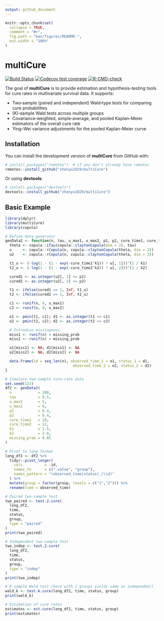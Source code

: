 ```yaml
---
output: github_document
---
```


<!-- README.md is generated from README.Rmd. Please edit that file -->

```r
knitr::opts_chunk$set(
  collapse = TRUE,
  comment = "#>",
  fig.path = "man/figures/README-",
  out.width = "100%"
)
```

# multiCure

[![Build Status](https://github.com/zhenyu1029/multiCure/workflows/R-CMD-check/badge.svg)](https://github.com/zhenyu1029/multiCure/actions)
[![Codecov test coverage](https://codecov.io/gh/zhenyu1029/multiCure/branch/main/graph/badge.svg)](https://codecov.io/gh/zhenyu1029/multiCure?branch=main)
[![R-CMD-check](https://github.com/zhenyu1029/multiCure/actions/workflows/R-CMD-check.yaml/badge.svg)](https://github.com/zhenyu1029/multiCure/actions/workflows/R-CMD-check.yaml)

The goal of **multiCure** is to provide estimation and hypothesis-testing tools 
for cure rates in multivariate survival data. It supports:

- Two‐sample (paired and independent) Wald‐type tests for comparing cure probabilities  
- \(K\)‐sample Wald tests across multiple groups  
- Covariance‐weighted, simple‐average, and pooled Kaplan–Meier estimators of the overall cure rate  
- Ying–Wei variance adjustments for the pooled Kaplan–Meier curve  

## Installation

You can install the development version of **multiCure** from GitHub with:

```r
# install.packages("remotes")  # if you don't already have remotes
remotes::install_github("zhenyu1029/multiCure")
```

Or using **devtools**:

```r
# install.packages("devtools")
devtools::install_github("zhenyu1029/multiCure")
```

## Basic Example

```r
library(dplyr)
library(multiCure)
library(copula)

# Define data generator
genData2 <- function(n, tau, u_max1, u_max2, p1, p2, cure_time1, cure_time2, k1, k2, missing_prob = 0.1) {
  theta <- copula::iTau(copula::claytonCopula(dim = 2), tau)
  u     <- copula::rCopula(n, copula::claytonCopula(theta, dim = 2))
  u2    <- copula::rCopula(n, copula::claytonCopula(theta, dim = 2))

  t1_u <- (-log(1 - (1 - exp(-cure_time1^k1)) * u[, 1]))^(1 / k1)
  t2_u <- (-log(1 - (1 - exp(-cure_time2^k2)) * u[, 2]))^(1 / k2)

  cured1 <- as.integer(u2[, 1] <= p1)
  cured2 <- as.integer(u2[, 2] <= p2)

  t1 <- ifelse(cured1 == 1, Inf, t1_u)
  t2 <- ifelse(cured2 == 1, Inf, t2_u)

  c1 <- runif(n, 0, u_max1)
  c2 <- runif(n, 0, u_max2)

  o1 <- pmin(t1, c1); d1 <- as.integer(t1 <= c1)
  o2 <- pmin(t2, c2); d2 <- as.integer(t2 <= c2)

  # Introduce missingness
  miss1 <- runif(n) < missing_prob
  miss2 <- runif(n) < missing_prob

  o1[miss1] <- NA; d1[miss1] <- NA
  o2[miss2] <- NA; d2[miss2] <- NA

  data.frame(id = seq_len(n), observed_time_1 = o1, status_1 = d1,
                               observed_time_2 = o2, status_2 = d2)
}

# Simulate two‐sample cure‐rate data
set.seed(123)
df2 <- genData2(
  n            = 200,
  tau          = 0.5,
  u_max1       = 5,
  u_max2       = 6,
  p1           = 0.4,
  p2           = 0.4,
  cure_time1   = 10,
  cure_time2   = 12,
  k1           = 1.5,
  k2           = 2.0,
  missing_prob = 0.05
)

# Pivot to long format
long_df2 <- df2 %>%
  tidyr::pivot_longer(
    cols          = -id,
    names_to      = c(".value", "group"),
    names_pattern = "(observed_time|status)_(\\d)"
  ) %>%
  mutate(group = factor(group, levels = c("1","2"))) %>%
  rename(time = observed_time)

# Paired two‐sample test
two_paired <- test.2.cure(
  long_df2,
  time,
  status,
  group,
  type = "paired"
)
print(two_paired)

# Independent two‐sample test
two_indep <- test.2.cure(
  long_df2,
  time,
  status,
  group,
  type = "indep"
)
print(two_indep)

# K‐sample Wald test (here with 2 groups yields same as independent)
wald_k <- test.k.cure(long_df2, time, status, group)
print(wald_k)

# Estimation of cure rates
estimates <- est.cure(long_df2, time, status, group)
print(estimates)
```

